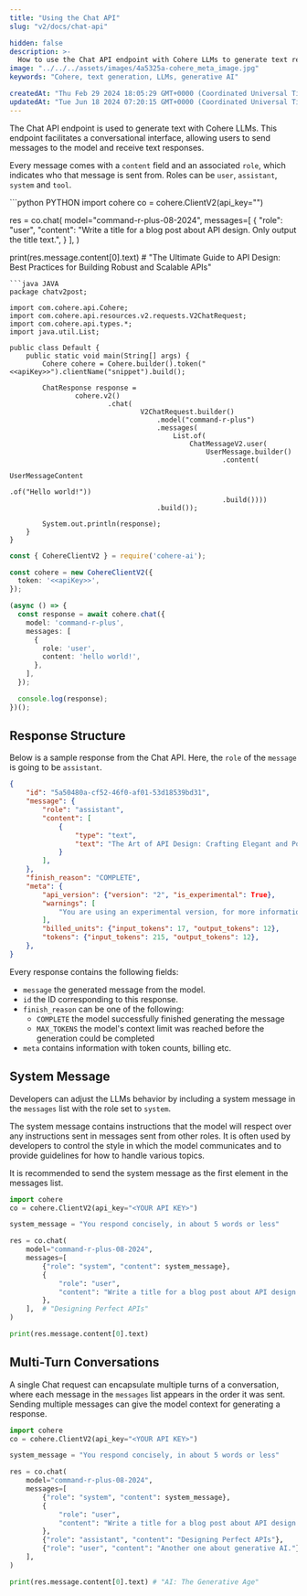 ```yaml
---
title: "Using the Chat API"
slug: "v2/docs/chat-api"

hidden: false 
description: >-
  How to use the Chat API endpoint with Cohere LLMs to generate text responses in a conversational interface
image: "../../../assets/images/4a5325a-cohere_meta_image.jpg"  
keywords: "Cohere, text generation, LLMs, generative AI"

createdAt: "Thu Feb 29 2024 18:05:29 GMT+0000 (Coordinated Universal Time)"
updatedAt: "Tue Jun 18 2024 07:20:15 GMT+0000 (Coordinated Universal Time)"
---
```

The Chat API endpoint is used to generate text with Cohere LLMs. This endpoint facilitates a conversational interface, allowing users to send messages to the model and receive text responses.

Every message comes with a `content` field and an associated `role`, which indicates who that message is sent from. Roles can be `user`, `assistant`, `system` and `tool`.

<CodeBlocks>
```python PYTHON
import cohere
co = cohere.ClientV2(api_key="<YOUR API KEY>")

res = co.chat(
    model="command-r-plus-08-2024",
    messages=[
        {
            "role": "user",
            "content": "Write a title for a blog post about API design. Only output the title text.",
        }
    ],
)

print(res.message.content[0].text) # "The Ultimate Guide to API Design: Best Practices for Building Robust and Scalable APIs"
```
```java JAVA
package chatv2post;

import com.cohere.api.Cohere;
import com.cohere.api.resources.v2.requests.V2ChatRequest;
import com.cohere.api.types.*;
import java.util.List;

public class Default {
    public static void main(String[] args) {
        Cohere cohere = Cohere.builder().token("<<apiKey>>").clientName("snippet").build();

        ChatResponse response =
                cohere.v2()
                        .chat(
                                V2ChatRequest.builder()
                                    .model("command-r-plus")
                                    .messages(
                                        List.of(
                                            ChatMessageV2.user(
                                                UserMessage.builder()
                                                    .content(
                                                        UserMessageContent
                                                                .of("Hello world!"))
                                                    .build())))
                                    .build());

        System.out.println(response);
    }
}

```
```typescript TYPESCRIPT
const { CohereClientV2 } = require('cohere-ai');

const cohere = new CohereClientV2({
  token: '<<apiKey>>',
});

(async () => {
  const response = await cohere.chat({
    model: 'command-r-plus',
    messages: [
      {
        role: 'user',
        content: 'hello world!',
      },
    ],
  });

  console.log(response);
})();

```
</CodeBlocks>

## Response Structure

Below is a sample response from the Chat API. Here, the `role` of the `message` is going to be `assistant`.

```json JSON
{
    "id": "5a50480a-cf52-46f0-af01-53d18539bd31",
    "message": {
        "role": "assistant",
        "content": [
            {
                "type": "text",
                "text": "The Art of API Design: Crafting Elegant and Powerful Interfaces",
            }
        ],
    },
    "finish_reason": "COMPLETE",
    "meta": {
        "api_version": {"version": "2", "is_experimental": True},
        "warnings": [
            "You are using an experimental version, for more information please refer to https://docs.cohere.com/versioning-reference"
        ],
        "billed_units": {"input_tokens": 17, "output_tokens": 12},
        "tokens": {"input_tokens": 215, "output_tokens": 12},
    },
}
```

Every response contains the following fields:

- `message` the generated message from the model.
- `id` the ID corresponding to this response.
- `finish_reason` can be one of the following:
  - `COMPLETE` the model successfully finished generating the message
  - `MAX_TOKENS` the model's context limit was reached before the generation could be completed
- `meta` contains information with token counts, billing etc.

## System Message
Developers can adjust the LLMs behavior by including a system message in the `messages` list
with the role set to `system`.

The system message contains instructions that the model will respect over any instructions sent in messages sent from other roles. It is often used by developers to control the style in which the model communicates and to provide guidelines for how to handle various topics.

It is recommended to send the system message as the first element in the messages list.

```python PYTHON
import cohere
co = cohere.ClientV2(api_key="<YOUR API KEY>")

system_message = "You respond concisely, in about 5 words or less"

res = co.chat(
    model="command-r-plus-08-2024",
    messages=[
        {"role": "system", "content": system_message},
        {
            "role": "user",
            "content": "Write a title for a blog post about API design. Only output the title text.",
        },
    ],  # "Designing Perfect APIs"
)

print(res.message.content[0].text)
```


## Multi-Turn Conversations

A single Chat request can encapsulate multiple turns of a conversation, where each message in the `messages` list appears in the order it was sent. Sending multiple messages can give the model context for generating a response.

```python PYTHON
import cohere
co = cohere.ClientV2(api_key="<YOUR API KEY>")

system_message = "You respond concisely, in about 5 words or less"

res = co.chat(
    model="command-r-plus-08-2024",
    messages=[
        {"role": "system", "content": system_message},
        {
            "role": "user",
            "content": "Write a title for a blog post about API design. Only output the title text.",
        },
        {"role": "assistant", "content": "Designing Perfect APIs"},
        {"role": "user", "content": "Another one about generative AI."},
    ],
)

print(res.message.content[0].text) # "AI: The Generative Age"
```

